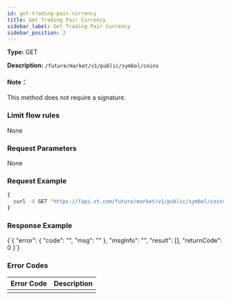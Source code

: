 ```yaml
---
id: get-trading-pair-currency
title: Get Trading Pair Currency
sidebar_label: Get Trading Pair Currency
sidebar_position: 2
---
```


**Type:** GET

**Description:** `/future/market/v1/public/symbol/coins`

#### Note：

This method does not require a signature.

### Limit flow rules

None

### Request Parameters

None

### Request Example

```bash title="Request"
{
  curl -X GET "https://fapi.xt.com/future/market/v1/public/symbol/coins" 
}
```

### Response Example


<CodeBlock language="json" title="Response">
  {`{
  "error": {
    "code": "",
    "msg": ""
  },
  "msgInfo": "",
  "result": [],
  "returnCode": 0
}`}
</CodeBlock>

### Error Codes

| Error Code | Description |
|------------|-------------|
|           |             |